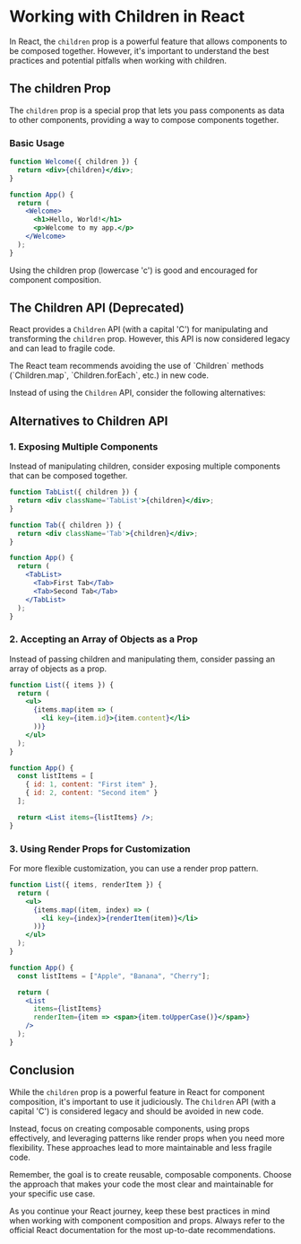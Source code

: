 
# Working with Children in React

In React, the `children` prop is a powerful feature that allows components to be composed together. However, it's important to understand the best practices and potential pitfalls when working with children.

## The children Prop

The `children` prop is a special prop that lets you pass components as data to other components, providing a way to compose components together.

### Basic Usage

```jsx
function Welcome({ children }) {
  return <div>{children}</div>;
}

function App() {
  return (
    <Welcome>
      <h1>Hello, World!</h1>
      <p>Welcome to my app.</p>
    </Welcome>
  );
}
```

<Callout emoji='💡'>
  Using the children prop (lowercase 'c') is good and encouraged for component
  composition.
</Callout>

## The Children API (Deprecated)

React provides a `Children` API (with a capital 'C') for manipulating and transforming the `children` prop. However, this API is now considered legacy and can lead to fragile code.

<Callout emoji='⚠️'>
  The React team recommends avoiding the use of `Children` methods
  (`Children.map`, `Children.forEach`, etc.) in new code.
</Callout>

Instead of using the `Children` API, consider the following alternatives:

## Alternatives to Children API

### 1. Exposing Multiple Components

Instead of manipulating children, consider exposing multiple components that can be composed together.

```jsx
function TabList({ children }) {
  return <div className='TabList'>{children}</div>;
}

function Tab({ children }) {
  return <div className='Tab'>{children}</div>;
}

function App() {
  return (
    <TabList>
      <Tab>First Tab</Tab>
      <Tab>Second Tab</Tab>
    </TabList>
  );
}
```

### 2. Accepting an Array of Objects as a Prop

Instead of passing children and manipulating them, consider passing an array of objects as a prop.

```jsx
function List({ items }) {
  return (
    <ul>
      {items.map(item => (
        <li key={item.id}>{item.content}</li>
      ))}
    </ul>
  );
}

function App() {
  const listItems = [
    { id: 1, content: "First item" },
    { id: 2, content: "Second item" }
  ];

  return <List items={listItems} />;
}
```

### 3. Using Render Props for Customization

For more flexible customization, you can use a render prop pattern.

```jsx
function List({ items, renderItem }) {
  return (
    <ul>
      {items.map((item, index) => (
        <li key={index}>{renderItem(item)}</li>
      ))}
    </ul>
  );
}

function App() {
  const listItems = ["Apple", "Banana", "Cherry"];

  return (
    <List
      items={listItems}
      renderItem={item => <span>{item.toUpperCase()}</span>}
    />
  );
}
```

## Conclusion

While the `children` prop is a powerful feature in React for component composition, it's important to use it judiciously. The `Children` API (with a capital 'C') is considered legacy and should be avoided in new code.

Instead, focus on creating composable components, using props effectively, and leveraging patterns like render props when you need more flexibility. These approaches lead to more maintainable and less fragile code.

<Callout emoji='🚀'>
  Remember, the goal is to create reusable, composable components. Choose the
  approach that makes your code the most clear and maintainable for your
  specific use case.
</Callout>

As you continue your React journey, keep these best practices in mind when working with component composition and props. Always refer to the official React documentation for the most up-to-date recommendations.

